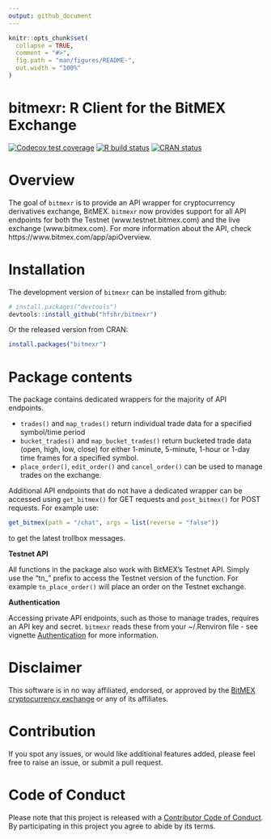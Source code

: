 ```yaml
---
output: github_document
---
```


```r
knitr::opts_chunk$set(
  collapse = TRUE,
  comment = "#>",
  fig.path = "man/figures/README-",
  out.width = "100%"
)
```

# bitmexr: R Client for the BitMEX Exchange

<!-- badges: start -->
[![Codecov test coverage](https://codecov.io/gh/hfshr/bitmexr/branch/master/graph/badge.svg)](https://codecov.io/gh/hfshr/bitmexr?branch=master)
[![R build status](https://github.com/hfshr/bitmexr/workflows/R-CMD-check/badge.svg)](https://github.com/hfshr/bitmexr/actions)
[![CRAN status](https://www.r-pkg.org/badges/version/bitmexr)](https://CRAN.R-project.org/package=bitmexr)
<!-- badges: end -->

# Overview

The goal of `bitmexr` is to provide an API wrapper for cryptocurrency derivatives exchange, BitMEX. `bitmexr` now provides support for all API endpoints for both the Testnet (www.testnet.bitmex.com) and the live exchange (www.bitmex.com). For more information about the API, check https://www.bitmex.com/app/apiOverview.

# Installation

The development version of `bitmexr` can be installed from github:

```r
# install.packages("devtools")
devtools::install_github("hfshr/bitmexr")
```

Or the released version from CRAN:

```r
install.packages("bitmexr")
```

# Package contents

The package contains dedicated wrappers for the majority of API endpoints.

- `trades()` and `map_trades()` return individual trade data for a specified symbol/time period
- `bucket_trades()` and `map_bucket_trades()` return bucketed trade data (open, high, low, close) for either 1-minute, 5-minute, 1-hour or 1-day time frames for a specified symbol.
- `place_order()`, `edit_order()` and `cancel_order()` can be used to manage trades on the exchange.

Additional API endpoints that do not have a dedicated wrapper can be accessed using `get_bitmex()` for GET requests and `post_bitmex()` for POST requests. For example use:

```r
get_bitmex(path = "/chat", args = list(reverse = "false"))

```

to get the latest trollbox messages.

**Testnet API**

All functions in the package also work with BitMEX's Testnet API. Simply use the "tn_" prefix to access the Testnet version of the function. For example `tn_place_order()` will place an order on the Testnet exchange.

**Authentication**

Accessing private API endpoints, such as those to manage trades, requires an API key and secret. `bitmexr` reads these from your ~/.Renviron file - see vignette [Authentication](https://hfshr.github.io/bitmexr/articles/authentication.html) for more information.

# Disclaimer

This software is in no way affiliated, endorsed, or approved by the
[BitMEX cryptocurrency exchange](https://www.bitmex.com) or any of its affiliates. 

# Contribution

If you spot any issues, or would like additional features added, please feel free to raise an issue, or submit a pull request.

# Code of Conduct

Please note that this project is released with a [Contributor Code of Conduct](https://hfshr.github.io/bitmexr/CODE_OF_CONDUCT.html). 
By participating in this project you agree to abide by its terms.




